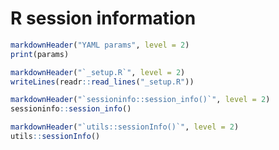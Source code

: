 # R session information {.tabset}

```r
markdownHeader("YAML params", level = 2)
print(params)

markdownHeader("`_setup.R`", level = 2)
writeLines(readr::read_lines("_setup.R"))

markdownHeader("`sessioninfo::session_info()`", level = 2)
sessioninfo::session_info()

markdownHeader("`utils::sessionInfo()`", level = 2)
utils::sessionInfo()
```
